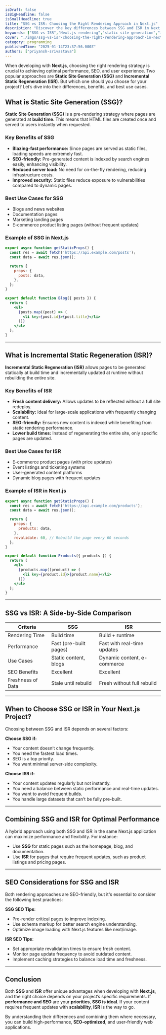 ```yaml
---
isDraft: false
isBigHeadline: false
isSmallHeadline: true
title: "SSG vs ISR: Choosing the Right Rendering Approach in Next.js"
description: "Discover the key differences between SSG and ISR in Next.js. Learn when to use each rendering method to optimize performance and SEO."
keywords: ["SSG vs ISR","Next.js rendering","static site generation","incremental static regeneration","Next.js SEO","Next.js performance"]
cover: "./imgs/ssg-vs-isr-choosing-the-right-rendering-approach-in-nextjs.jpeg"
category: programming
publishedTime: "2025-01-14T23:37:56.000Z"
authors: ["priyansh-srivastava"]
---
```

When developing with **Next.js**, choosing the right rendering strategy is crucial to achieving optimal performance, SEO, and user experience. Two popular approaches are **Static Site Generation (SSG)** and **Incremental Static Regeneration (ISR)**. But which one should you choose for your project? Let’s dive into their differences, benefits, and best use cases.

## **What is Static Site Generation (SSG)?**

**Static Site Generation (SSG)** is a pre-rendering strategy where pages are generated at **build time**. This means that HTML files are created once and served to users instantly when requested.

### **Key Benefits of SSG**
- **Blazing-fast performance:** Since pages are served as static files, loading speeds are extremely fast.
- **SEO-friendly:** Pre-generated content is indexed by search engines easily, enhancing visibility.
- **Reduced server load:** No need for on-the-fly rendering, reducing infrastructure costs.
- **Improved security:** Static files reduce exposure to vulnerabilities compared to dynamic pages.

### **Best Use Cases for SSG**
- Blogs and news websites
- Documentation pages
- Marketing landing pages
- E-commerce product listing pages (without frequent updates)

### **Example of SSG in Next.js**
```jsx
export async function getStaticProps() {
  const res = await fetch('https://api.example.com/posts');
  const data = await res.json();

  return {
    props: {
      posts: data,
    },
  };
}

export default function Blog({ posts }) {
  return (
    <ul>
      {posts.map((post) => (
        <li key={post.id}>{post.title}</li>
      ))}
    </ul>
  );
}
```
---
## **What is Incremental Static Regeneration (ISR)?**
**Incremental Static Regeneration (ISR)** allows pages to be generated statically at build time and incrementally updated at runtime without rebuilding the entire site.

### **Key Benefits of ISR**
- **Fresh content delivery:** Allows updates to be reflected without a full site redeploy.
- **Scalability:** Ideal for large-scale applications with frequently changing content.
- **SEO-friendly:** Ensures new content is indexed while benefiting from static rendering performance.
- **Lower build times:** Instead of regenerating the entire site, only specific pages are updated.

### **Best Use Cases for ISR**
- E-commerce product pages (with price updates)
- Event listings and ticketing systems
- User-generated content platforms
- Dynamic blog pages with frequent updates

### **Example of ISR in Next.js**
```jsx
export async function getStaticProps() {
  const res = await fetch('https://api.example.com/products');
  const data = await res.json();

  return {
    props: {
      products: data,
    },
    revalidate: 60, // Rebuild the page every 60 seconds
  };
}

export default function Products({ products }) {
  return (
    <ul>
      {products.map((product) => (
        <li key={product.id}>{product.name}</li>
      ))}
    </ul>
  );
}
```
---
## **SSG vs ISR: A Side-by-Side Comparison**
| **Criteria** | **SSG** | **ISR** |
|--------------|---------|---------|
|Rendering Time| Build time| Build + runtime|
|Performance| Fast (pre-built pages)| Fast with real-time updates|
|Use Cases| Static content, blogs| Dynamic content, e-commerce|
|SEO Benefits| Excellent| Excellent|
|Freshness of Data| Stale until rebuild| Fresh without full rebuild|
---

## **When to Choose SSG or ISR in Your Next.js Project?**
Choosing between SSG and ISR depends on several factors:

**Choose SSG if:**

- Your content doesn’t change frequently.
- You need the fastest load times.
- SEO is a top priority.
- You want minimal server-side complexity.

**Choose ISR if:**

- Your content updates regularly but not instantly.
- You need a balance between static performance and real-time updates.
- You want to avoid frequent builds.
- You handle large datasets that can’t be fully pre-built.

---
## **Combining SSG and ISR for Optimal Performance**
A hybrid approach using both SSG and ISR in the same Next.js application can maximize performance and flexibility. For instance:

- Use **SSG** for static pages such as the homepage, blog, and documentation.
- Use **ISR** for pages that require frequent updates, such as product listings and pricing pages.
---

## **SEO Considerations for SSG and ISR**
Both rendering approaches are SEO-friendly, but it's essential to consider the following best practices:

**SSG SEO Tips:**

- Pre-render critical pages to improve indexing.
- Use schema markup for better search engine understanding.
- Optimize image loading with Next.js features like next/image.

**ISR SEO Tips:**

- Set appropriate revalidation times to ensure fresh content.
- Monitor page update frequency to avoid outdated content.
- Implement caching strategies to balance load time and freshness.

---
## **Conclusion**
Both **SSG** and **ISR** offer unique advantages when developing with **Next.js**, and the right choice depends on your project’s specific requirements. If **performance and SEO** are your **priorities**, **SSG is ideal**. If your content requires frequent updates with **scalability**, **ISR** is the way to go.

By understanding their differences and combining them where necessary, you can build high-performance, **SEO-optimized**, and user-friendly web applications.

